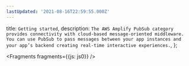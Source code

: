 ```yaml
---
lastUpdated: '2021-08-16T22:59:55.000Z'
---
```

  title: `Getting started`,
  description: `The AWS Amplify PubSub category provides connectivity with cloud-based message-oriented middleware. You can use PubSub to pass messages between your app instances and your app’s backend creating real-time interactive experiences.`,
};


<Fragments fragments={{js: js0}} />
